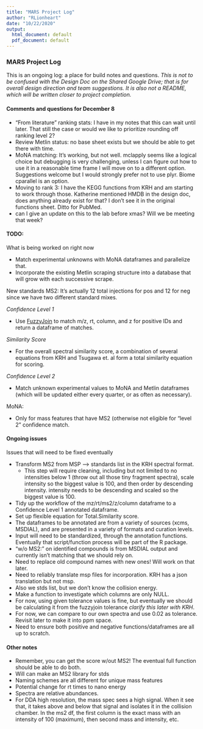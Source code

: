 ```yaml
---
title: "MARS Project Log"
author: "RLionheart"
date: "10/22/2020"
output:
  html_document: default
  pdf_document: default
---
```



### MARS Project Log

This is an ongoing log: a place for build notes and questions.
*This is not to be confused with the Design Doc on the Shared Google Drive; that is for overall design direction and team suggestions. It is also not a README, which will be written closer to project completion.*



#### Comments and questions for December 8 
- "From literature" ranking stats: I have in my notes that this can wait until later. That still the case or would we like to prioritize rounding off ranking level 2?
- Review Metlin status: no base sheet exists but we should be able to get there with time.
- MoNA matching: It's working, but not well. mclapply seems like a logical choice but debugging is very challenging, unless I can figure out how to use it in a reasonable time frame I will move on to a different option. Suggestions welcome but I would strongly prefer not to use plyr. Biome cparallel is an option. 
- Moving to rank 3: I have the KEGG functions from KRH and am starting to work through those. Katherine mentioned HMDB in the design doc, does anything already exist for that? I don't see it in the original functions sheet. Ditto for PubMed.
- can I give an update on this to the lab before xmas? Will we be meeting that week? 

#### TODO: 
What is being worked on right now

- Match experimental unknowns with MoNA dataframes and parallelize that.
- Incorporate the existing Metlin scraping structure into a database that will grow with each successive scrape.

New standards MS2: It's actually 12 total injections for pos and 12 for neg since we have two different standard mixes. 

*Confidence Level 1*

- Use [FuzzyJoin](http://varianceexplained.org/fuzzyjoin/) to match m/z, rt, column, and z for positive IDs and return a dataframe of matches. 

*Similarity Score*

- For the overall spectral similarity score, a combination of several equations from KRH and Tsugawa et. al form a total similarity equation for scoring.

*Confidence Level 2*

- Match unknown experimental values to MoNA and Metlin dataframes (which will be updated either every quarter, or as often as necessary). 

MoNA:

- Only for mass features that have MS2 (otherwise not eligible for "level 2" confidence match.



#### Ongoing issues
Issues that will need to be fixed eventually

- Transform MS2 from MSP --> standards list in the KRH spectral format.
  + This step will require cleaning, including but not limited to no intensities below 1 (throw out all those tiny fragment spectra), scale intensity so the biggest value is 100, and then order by descending intensity. intensity needs to be descending and scaled so the biggest value is 100.
- Tidy up the workflow of the mz/rt/ms2/z/column dataframe to a Confidence Level 1 annotated dataframe.
- Set up flexible equation for Total.Similarity score.
- The dataframes to be annotated are from a variety of sources (xcms, MSDIAL), and are presented in a variety of formats and curation levels.
- Input will need to be standardized, through the annotation functions. Eventually that script/function process will be part of the R package. 
- "w/o MS2:" on identified compounds is from MSDIAL output and currently isn't matching that we should rely on.
- Need to replace old compound names with new ones! Will work on that later.
- Need to reliably translate msp files for incorporation. KRH has a json translation but not msp. 
- Also we stds list, but we don't know the collision energy. 
- Make a function to investigate which columns are only NULL.
- For now, using given tolerance values is fine, but eventually we should be calculating it from the fuzzyjoin tolerance *clarify this later with KRH*.
- For now, we can compare to our own spectra and use 0.02 as tolerance. Revisit later to make it into ppm space.
- Need to ensure both positive and negative functions/dataframes are all up to scratch. 


#### Other notes
- Remember, you can get the score w/out MS2! The eventual full function should be able to do both.
- Will can make an MS2 library for stds
- Naming schemes are all different for unique mass features
- Potential change for rt times to nano energy
- Spectra are relative abundances.
- For DDA high resolution, the mass spec sees a high signal. When it see that, it takes above and below that signal and isolates it in the collision chamber. In the ms2 df, the first column is the exact mass with an intensity of 100 (maximum), then second mass and intensity, etc. 
